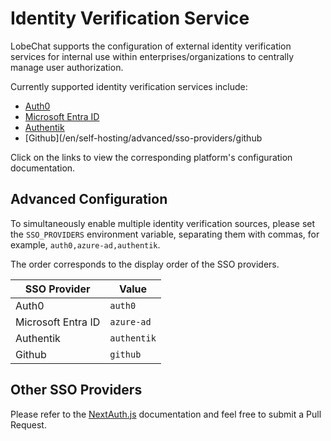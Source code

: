 # Identity Verification Service

LobeChat supports the configuration of external identity verification services for internal use within enterprises/organizations to centrally manage user authorization.

Currently supported identity verification services include:

- [Auth0](/en/self-hosting/advanced/sso-providers/auth0)
- [Microsoft Entra ID](/en/self-hosting/advanced/sso-providers/microsoft-entra-id)
- [Authentik](/en/self-hosting/advanced/sso-providers/authentik)
- [Github](/en/self-hosting/advanced/sso-providers/github

Click on the links to view the corresponding platform's configuration documentation.

## Advanced Configuration

To simultaneously enable multiple identity verification sources, please set the `SSO_PROVIDERS` environment variable, separating them with commas, for example, `auth0,azure-ad,authentik`.

The order corresponds to the display order of the SSO providers.

| SSO Provider       | Value      |
| ------------------ | ---------- |
| Auth0              | `auth0`    |
| Microsoft Entra ID | `azure-ad` |
| Authentik          | `authentik` |
| Github             |  `github`  |

## Other SSO Providers

Please refer to the [NextAuth.js][next-auth-js] documentation and feel free to submit a Pull Request.

[next-auth-js]: https://next-auth.js.org/providers
